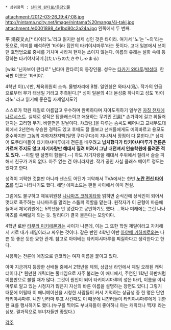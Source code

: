  * 상위항목 : [[닌타마 란타로/등장인물]]

attachment:/2012-03-26_19;47;08.jpg
http://nintama.ncity.net/image/nintama%20manga/4i-taki.jpg
attachment:/e0001898_4e1bd80c2a24a.jpg
왼쪽에서 두 번째.

平 滝夜叉丸[* 타이라'노'라고 읽지만 실제 성인 것은 타이라. 여기서 '노'는 '~의'라는 뜻으로, 의미를 해석하면 '타이라 집안의 타키야샤마루'라는 뜻이다. 고대 일본에서 쓰이던 호명법으로 중세를 거치며 사라져 현재는 쓰이지 않는다. 이름의 유래는 설화 속에 등장하는 타키야샤히메.](たいらのたきやしゃまる)

[wiki:"닌자보이 란타로" 닌타마 란타로]의 등장인물. 성우는 [[타카기 와타루]]/[[박성태]]. 한국판 이름은 '타키야'.

4학년 이(い)반, 체육위원회 소속. 물병자리에 B형. 일인칭은 와타시(私). 작가의 언급으로부터 무가 태생일 거라고 추측된다.[* 성이 일본의 4대 본성중 하나이고 성도 '타이라노' 라고 읽기에 좋은집 자제일지도?]

스스로가 학원 제일로 아름답고 우수하며 완벽하다며 자아도취하기 일쑤인 [[자칭 천재]]에 [[나르시스트]]. 실제로 성적은 탑클래스이고 애용하는 무기인 [[전륜]][* 손가락에 걸고 휘둘러 던지는 고리형 무기. 바깥면은 칼날이다. 챠크람.]을 다루는 솜씨도 빼어나고 교내무도대회에서 2년연속 우승한 경력도 있고 후배도 잘 돌보고 선배들에게도 예의바르고 용모도 준수하지만 그놈의 자화자찬자뻑(일명 구다구다)이 지나쳐서 장점이 다 묻힌다.[* 심지어 도쿠타마들이 타키야샤마루에게 전륜을 배우려고 '''납치했다가 타키야샤마루가 전륜은 가르쳐 주지도 않고 자기자랑만 해대서 질려 버려서 그냥 내던져서 인술학원에 돌려준 적도 있다.''' --이럴 땐 설명이 힘들다.--] 하도 자기자랑을 해대서 주위에서 질려서 슬슬 피해서 친구가 거의 없다. 아주 없는 건 아니라지만. 작가 공인 사실 클래스 메이트 정도는 있다고 한다. 

성격이 괴팍한 것뿐만 아니라 센스도 어딘가 괴악해서 TVA에서는 한번 '''[http://rigvedawiki.net/r1/wiki.php/%ED%83%80%EC%9D%B4%EB%9D%BC%EB%85%B8%20%ED%83%80%ED%82%A4%EC%95%BC%EC%83%A4%EB%A7%88%EB%A3%A8?action=download&value=86.png 노란 전신 타이즈]'''를 입고 나타나기도 했다. 해당 에피소드는 팬들 사이에서 이미 전설.

그럼에도 불구하고 체육위원장 [[나나마츠 코헤이타]]와 얽히면 순식간에 상식인이 되어서 멋대로 폭주하는 나나마츠를 말리는 스톱퍼 역할을 맡는다. 원작자가 이 균형이 마음에 들어서 체육위원에는 5학년을 안 넣겠다고 공언하기도 했다. ...허나 미래에는 그런 나나마츠를 쏙빼닮게 되는 듯. 말리다가 결국 물든다는 모양이다.

4학년 로반 [[타무라 미키에몬]]과는 사이가 나쁜데, 이는 그 또한 학원 제일이라고 자처해서 서로 내가 제일이라고 싸우는 것이다. 같은 반인 4학년 이반 [[아야베 키하치로]]와는 나쁜 듯 좋은 듯한 묘한 관계. 참고로 아야베는 타키야샤마루를 찌질하다고 생각한다고 한다. 

사용하는 전륜에 애칭으로 린코라는 여자 이름을 붙이고 있다.

아마 지금까지 등장한 선배들 중에서 2학년을 제외, 상급생 라인에서 제일 오래된 캐릭터이다.[* 웬만한 캐릭터는 풀네임으로 자주 불리는 이 애니에서, 주연인 1학년 하반처럼 이름만으로 불릴 때가 많다. 그것이 원인이 되어 타키야샤마루의 성은 타키, 이름을 야샤마루로 알고 있는 시청자가 많은지 자신의 바른 이름을 설명하는 장면도 있다.] 그렇기 때문에 어릴때 이 애니메이션을 시청한 사람들이 커서 기억하는 상급생 중 한 명은 단연 타키야샤마루. 니챤 닌타마 투표 사건때도 이 때문에 니챤러들이 타키야샤마루에게 귀한 한 표를 행사하기도 했다.(누구를 찍어도 부녀자들이 좋아하니 아는 캐릭터나 찍자! 라는 심보. 결과적으로 부녀자들만 좋았다.)





[[각주]]
